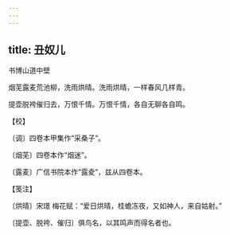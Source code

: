 ```yaml
---
---
---
```

title: 丑奴儿
---



书博山道中壁





烟芜露麦荒池柳，洗雨烘晴。洗雨烘晴，一样春风几样青。

提壶脱袴催归去，万恨千情。万恨千情，各自无聊各自鸣。





【校】


〔调〕四卷本甲集作“采桑子”。

〔烟芜〕四卷本作“烟迷”。

〔露麦〕广信书院本作“露夌”，兹从四卷本。





【笺注】


〔烘晴〕宋璟 梅花赋：“爱日烘晴，桂蟾冻夜，又如神人，来自姑射。”

〔提壶、脱袴、催归〕俱鸟名，以其鸣声而得名者也。